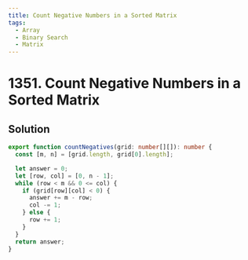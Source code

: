 ```yaml
---
title: Count Negative Numbers in a Sorted Matrix
tags:
  - Array
  - Binary Search
  - Matrix
---
```


# 1351. Count Negative Numbers in a Sorted Matrix

<Badges>
  <LevelBadge level="easy" />
  <TopicBadge name="Array" slug="array" />
  <TopicBadge name="Binary Search" slug="binary-search" />
  <TopicBadge name="Matrix" slug="matrix" />
</Badges>

## Solution

```typescript filename="solution.ts" copy
export function countNegatives(grid: number[][]): number {
  const [m, n] = [grid.length, grid[0].length];

  let answer = 0;
  let [row, col] = [0, n - 1];
  while (row < m && 0 <= col) {
    if (grid[row][col] < 0) {
      answer += m - row;
      col -= 1;
    } else {
      row += 1;
    }
  }
  return answer;
}
```

<ProblemLink
  codingSite="leetcode"
  href="https://leetcode.com/problems/count-negative-numbers-in-a-sorted-matrix"
  title="Count Negative Numbers in a Sorted Matrix"
/>
